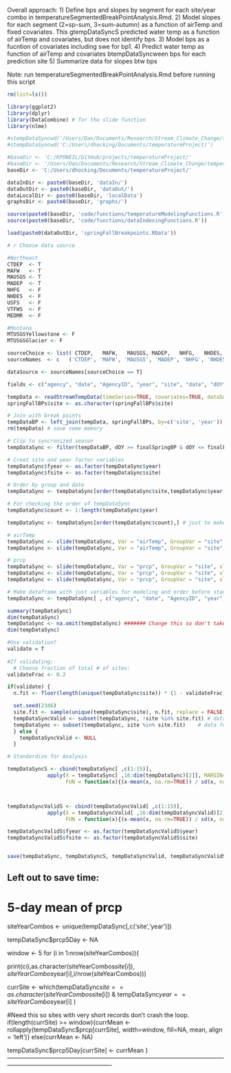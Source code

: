 Overall approach: 
1) Define bps and slopes by segment for each site/year combo in temperatureSegmentedBreakPointAnalysis.Rmd. 
2) Model slopes for each segment (2=sp-sum, 3=sum-autumn) as a function of airTemp and fixed covariates. This gtempDataSyncS predicted water temp as a function of airTemp and covariates, but does not identify bps.
3) Model bps as a fucntion of covariates including swe for bp1.
4) Predict water temp as function of airTemp and covariates btempDataSyncween bps for each prediction site
5) Summarize data for slopes btw bps

Note: run temperatureSegmentedBreakPointAnalysis.Rmd before running this script

```r
rm(list=ls())

library(ggplot2)
library(dplyr)
library(DataCombine) # for the slide function
library(nlme)

#stempDataSyncwd('/Users/Dan/Documents/Research/Stream_Climate_Change/temperatureProject/')
#stempDataSyncwd('C:/Users/dhocking/Documents/temperatureProject/')

#baseDir <- 'C:/KPONEIL/GitHub/projects/temperatureProject/'
#baseDir <- '/Users/Dan/Documents/Research/Stream_Climate_Change/temperatureProject/'
baseDir <- 'C:/Users/dhocking/Documents/temperatureProject/'

dataInDir <- paste0(baseDir, 'dataIn/')
dataOutDir <- paste0(baseDir, 'dataOut/')
dataLocalDir <- paste0(baseDir, 'localData')
graphsDir <- paste0(baseDir, 'graphs/')

source(paste0(baseDir, 'code/functions/temperatureModelingFunctions.R'))
source(paste0(baseDir, 'code/functions/dataIndexingFunctions.R'))

load(paste0(dataOutDir, 'springFallBreakpoints.RData'))

# r Choose data source

#Northeast
CTDEP  <- T
MAFW   <- T
MAUSGS <- T
MADEP  <- T 
NHFG   <- F
NHDES  <- F
USFS   <- F
VTFWS  <- F
MEDMR  <- F

#Montana
MTUSGSYellowstone <- F
MTUSGSGlacier <- F

sourceChoice <- list( CTDEP,   MAFW,   MAUSGS, MADEP,   NHFG,   NHDES,   MEDMR,   USFS,   VTFWS,    MTUSGSYellowstone,   MTUSGSGlacier)
sourceNames  <- c   ('CTDEP', 'MAFW', 'MAUSGS', 'MADEP', 'NHFG', 'NHDES', 'MEDMR', 'USFS', 'VTFWS',  'MTUSGSYellowstone', 'MTUSGSGlacier')

dataSource <- sourceNames[sourceChoice == T]

fields <- c("agency", "date", "AgencyID", "year", "site", "date", "dOY", "temp", "airTemp", "prcp", "srad", "dayl", "swe")

tempData <- readStreamTempData(timeSeries=TRUE, covariates=TRUE, dataSourceList=dataSource, fieldListTS=fields, fieldListCD='ALL', directory=dataInDir)
springFallBPs$site <- as.character(springFallBPs$site)

# Join with break points
tempDataBP <- left_join(tempData, springFallBPs, by=c('site', 'year'))
rm(tempData) # save some memory

# Clip to syncronized season
tempDataSync <- filter(tempDataBP, dOY >= finalSpringBP & dOY <= finalFallBP)

# Creat site and year factor variables
tempDataSync$fyear <- as.factor(tempDataSync$year)
tempDataSync$fsite <- as.factor(tempDataSync$site)
```

```r

# Order by group and date
tempDataSync <- tempDataSync[order(tempDataSync$site,tempDataSync$year,tempDataSync$dOY),]

# For checking the order of tempDataSync
tempDataSync$count <- 1:length(tempDataSync$year)

tempDataSync <- tempDataSync[order(tempDataSync$count),] # just to make sure tempDataSync is ordered for the slide function

# airTemp
tempDataSync <- slide(tempDataSync, Var = "airTemp", GroupVar = "site", slideBy = -1, NewVar='airTempLagged1')
tempDataSync <- slide(tempDataSync, Var = "airTemp", GroupVar = "site", slideBy = -2, NewVar='airTempLagged2')

# prcp
tempDataSync <- slide(tempDataSync, Var = "prcp", GroupVar = "site", slideBy = -1, NewVar='prcpLagged1')
tempDataSync <- slide(tempDataSync, Var = "prcp", GroupVar = "site", slideBy = -2, NewVar='prcpLagged2')
tempDataSync <- slide(tempDataSync, Var = "prcp", GroupVar = "site", slideBy = -3, NewVar='prcpLagged3')

```

```r
# Make dataframe with just variables for modeling and order before standardizing
tempDataSync <- tempDataSync[ , c("agency", "date", "AgencyID", "year", "fyear", "site", "fsite", "date", "finalSpringBP", "finalFallBP", "FEATUREID", "HUC4", "HUC8", "HUC12", "temp", "Latitude", "Longitude", "airTemp", "airTempLagged1", "airTempLagged2", "prcp", "prcpLagged1", "prcpLagged2", "prcpLagged3", "dOY", "Forest", "Herbacious", "Agriculture", "Developed", "TotDASqKM", "ReachElevationM", "ImpoundmentsAllSqKM", "HydrologicGroupAB", "SurficialCoarseC", "CONUSWetland", "ReachSlopePCNT", "srad", "dayl", "swe")] #  

summary(tempDataSync)
dim(tempDataSync)
tempDataSync <- na.omit(tempDataSync) ####### Change this so don't take out NA in stream temperature
dim(tempDataSync)
```

```r
#Use validation?
validate = T
  
#If validating:
  # Choose fraction of total # of sites:
validateFrac <- 0.2

if(validate) {
  n.fit <- floor(length(unique(tempDataSync$site)) * (1 - validateFrac))

  set.seed(2346)
  site.fit <- sample(unique(tempDataSync$site), n.fit, replace = FALSE) # select sites to hold back for testing 
  tempDataSyncValid <- subset(tempDataSync, !site %in% site.fit) # data for validation
  tempDataSync <- subset(tempDataSync, site %in% site.fit)    # data for model fitting (calibration)
  } else {
    tempDataSyncValid <- NULL
  }

```

```r
# Standardize for Analysis

tempDataSyncS <- cbind(tempDataSync[ ,c(1:15)],
             apply(X = tempDataSync[ ,16:dim(tempDataSync)[2]], MARGIN=2,
                   FUN = function(x){(x-mean(x, na.rm=TRUE)) / sd(x, na.rm=TRUE)}))



tempDataSyncValidS <- cbind(tempDataSyncValid[ ,c(1:15)],
             apply(X = tempDataSyncValid[ ,16:dim(tempDataSyncValid)[2]], MARGIN=2,
                   FUN = function(x){(x-mean(x, na.rm=TRUE)) / sd(x, na.rm=TRUE)}))

tempDataSyncValidS$fyear <- as.factor(tempDataSyncValidS$year)
tempDataSyncValidS$fsite <- as.factor(tempDataSyncValidS$site)



```


```r

save(tempDataSync, tempDataSyncS, tempDataSyncValid, tempDataSyncValidS, file=paste0(dataOutDir, 'tempDataSync.RData'))

```

Left out to save time:
----------------------------------------------------------------------------------------------------------------------------------------------------------------
# 5-day mean of prcp 
siteYearCombos <- unique(tempDataSync[,c('site','year')])

tempDataSync$prcp5Day <- NA

window <- 5
for (i in 1:nrow(siteYearCombos)){

  print(c(i,as.character(siteYearCombos$site[i]),siteYearCombos$year[i],i/nrow(siteYearCombos)))
  
  currSite <- which(tempDataSync$site == as.character(siteYearCombos$site[i]) & tempDataSync$year == siteYearCombos$year[i] )

  #Need this so sites with very short records don't crash the loop.
  if(length(currSite) >= window){currMean <-  rollapply(tempDataSync$prcp[currSite], width=window, fill=NA, mean, align = 'left')} else(currMean <- NA)
  
  tempDataSync$prcp5Day[currSite] <- currMean
}
----------------------------------------------------------------------------------------------------------------------------------------------------------------


